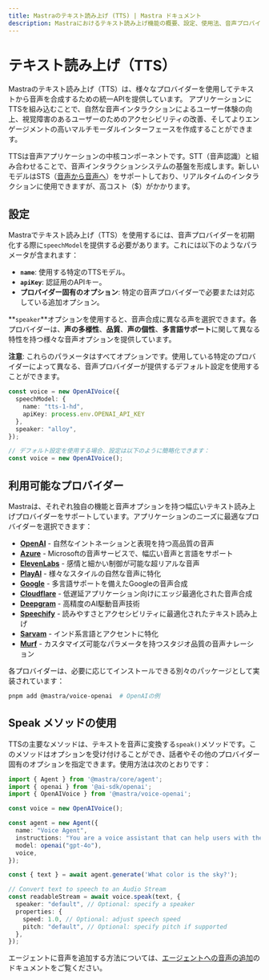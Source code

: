 ```yaml
---
title: Mastraのテキスト読み上げ (TTS) | Mastra ドキュメント
description: Mastraにおけるテキスト読み上げ機能の概要、設定、使用法、音声プロバイダーとの統合について。
---
```


# テキスト読み上げ（TTS）

Mastraのテキスト読み上げ（TTS）は、様々なプロバイダーを使用してテキストから音声を合成するための統一APIを提供しています。
アプリケーションにTTSを組み込むことで、自然な音声インタラクションによるユーザー体験の向上、視覚障害のあるユーザーのためのアクセシビリティの改善、そしてよりエンゲージメントの高いマルチモーダルインターフェースを作成することができます。

TTSは音声アプリケーションの中核コンポーネントです。STT（音声認識）と組み合わせることで、音声インタラクションシステムの基盤を形成します。新しいモデルはSTS（[音声から音声へ](./speech-to-speech)）をサポートしており、リアルタイムのインタラクションに使用できますが、高コスト（$）がかかります。 

## 設定

Mastraでテキスト読み上げ（TTS）を使用するには、音声プロバイダーを初期化する際に`speechModel`を提供する必要があります。これには以下のようなパラメータが含まれます：

- **`name`**: 使用する特定のTTSモデル。
- **`apiKey`**: 認証用のAPIキー。
- **プロバイダー固有のオプション**: 特定の音声プロバイダーで必要または対応している追加オプション。

**`speaker`**オプションを使用すると、音声合成に異なる声を選択できます。各プロバイダーは、**声の多様性**、**品質**、**声の個性**、**多言語サポート**に関して異なる特性を持つ様々な音声オプションを提供しています。

**注意**: これらのパラメータはすべてオプションです。使用している特定のプロバイダーによって異なる、音声プロバイダーが提供するデフォルト設定を使用することができます。


```typescript
const voice = new OpenAIVoice({
  speechModel: {
    name: "tts-1-hd",
    apiKey: process.env.OPENAI_API_KEY
  },
  speaker: "alloy",
});

// デフォルト設定を使用する場合、設定は以下のように簡略化できます：
const voice = new OpenAIVoice();
```

## 利用可能なプロバイダー

Mastraは、それぞれ独自の機能と音声オプションを持つ幅広いテキスト読み上げプロバイダーをサポートしています。アプリケーションのニーズに最適なプロバイダーを選択できます：

- [**OpenAI**](/reference/voice/openai/) - 自然なイントネーションと表現を持つ高品質の音声
- [**Azure**](/reference/voice/azure/) - Microsoftの音声サービスで、幅広い音声と言語をサポート
- [**ElevenLabs**](/reference/voice/elevenlabs/) - 感情と細かい制御が可能な超リアルな音声
- [**PlayAI**](/reference/voice/playai/) - 様々なスタイルの自然な音声に特化
- [**Google**](/reference/voice/google/) - 多言語サポートを備えたGoogleの音声合成
- [**Cloudflare**](/reference/voice/cloudflare/) - 低遅延アプリケーション向けにエッジ最適化された音声合成
- [**Deepgram**](/reference/voice/deepgram/) - 高精度のAI駆動音声技術
- [**Speechify**](/reference/voice/speechify/) - 読みやすさとアクセシビリティに最適化されたテキスト読み上げ
- [**Sarvam**](/reference/voice/sarvam/) - インド系言語とアクセントに特化
- [**Murf**](/reference/voice/murf/) - カスタマイズ可能なパラメータを持つスタジオ品質の音声ナレーション

各プロバイダーは、必要に応じてインストールできる別々のパッケージとして実装されています：

```bash
pnpm add @mastra/voice-openai  # OpenAIの例
```

## Speak メソッドの使用

TTSの主要なメソッドは、テキストを音声に変換する`speak()`メソッドです。このメソッドはオプションを受け付けることができ、話者やその他のプロバイダー固有のオプションを指定できます。使用方法は次のとおりです：

```typescript
import { Agent } from '@mastra/core/agent';
import { openai } from '@ai-sdk/openai';
import { OpenAIVoice } from '@mastra/voice-openai';

const voice = new OpenAIVoice();

const agent = new Agent({
  name: "Voice Agent",
  instructions: "You are a voice assistant that can help users with their tasks.",
  model: openai("gpt-4o"),
  voice,
});

const { text } = await agent.generate('What color is the sky?');

// Convert text to speech to an Audio Stream
const readableStream = await voice.speak(text, {
  speaker: "default", // Optional: specify a speaker
  properties: {
    speed: 1.0, // Optional: adjust speech speed
    pitch: "default", // Optional: specify pitch if supported
  },
});
```
エージェントに音声を追加する方法については、[エージェントへの音声の追加](../agents/adding-voice.mdx)のドキュメントをご覧ください。